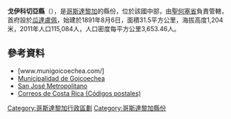 '''戈伊科切亞縣'''（{{lang-es|Cantón de Goicoechea}}），是[[哥斯達黎加|哥斯達黎加]]的縣份，位於該國中部，由[[聖何塞省_(哥斯達黎加)|聖何塞省]]負責管轄，首府設於[[瓜達盧佩_(哥斯達黎加)|瓜達盧佩]]，始建於1891年8月6日，面積31.5平方公里，海拔高度1,204米，2011年人口115,084人，人口密度每平方公里3,653.46人。

{{Coord|9|57|31|N|83|59|26|W|display=title}}

==參考資料==
* [www.munigoicoechea.com/]
* [http://www.munigoicoechea.com/ Municipalidad de Goicoechea] {{Wayback|url=http://www.munigoicoechea.com/ |date=20201127191956 }}
* [https://web.archive.org/web/20070808094705/http://www.sanjosemetropolitano.org/ModMunicipalidades/Goicoechea/Canton_Goicoechea.htm San José Metropolitano]
* [https://web.archive.org/web/20111209062212/http://www.correos.go.cr/Provincias.asp Correos de Costa Rica (Códigos postales)]

{{哥斯達黎加省份}}
[[Category:哥斯達黎加行政區劃|Category:哥斯達黎加行政區劃]]
[[Category:哥斯達黎加縣份|Category:哥斯達黎加縣份]]